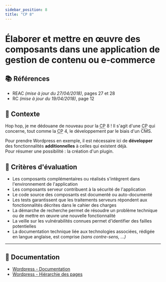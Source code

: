 ```yaml
---
sidebar_position: 8
title: "CP 8"
---
```



# Élaborer et mettre en œuvre des composants dans une application de gestion de contenu ou e-commerce

## 📚 Références

- REAC _(mise à jour du 27/04/2018)_, pages 27 et 28
- RC _(mise à jour du 19/04/2018)_, page 12

## 🚀 Contexte

Hop hop, je me dédouane de nouveau pour la <abbr title="Compétence Professionnelle">CP</abbr> 8 !
Il s'agit d'une <abbr title="Compétence Professionnelle">CP</abbr> qui concerne,
tout comme la <abbr title="Compétence Professionnelle">CP</abbr> 4, le développement par le biais d'un CMS.

Pour prendre Wordpress en exemple, il est nécessaire ici de **développer** des fonctionnalités **additionnelles** à celles qui existent déjà.  
Pour résumer une possibilité : la création d'un plugin.

## 🎯 Critères d'évaluation

- Les composants complémentaires ou réalisés s'intègrent dans l'environnement de l'application
- Les composants serveur contribuent à la sécurité de l'application
- Le code source des composants est documenté ou auto-documenté
- Les tests garantissent que les traitements serveurs répondent aux fonctionnalités décrites dans le cahier des charges
- La démarche de recherche permet de résoudre un problème technique ou de mettre en œuvre une nouvelle fonctionnalité
- La veille sur les vulnérabilités connues permet d'identifier des failles potentielles
- La documentation technique liée aux technologies associées, rédigée en langue anglaise, est comprise _(sans contre-sens, ...)_

---

## 🧠 Documentation

- [Wordpress - Documentation](https://developer.wordpress.org/)
- [Wordpress - Hiérarchie des pages](https://developer.wordpress.org/themes/basics/template-hierarchy/)